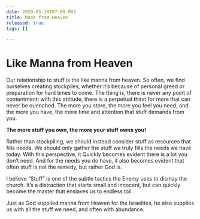 ```yaml
---
date: 2020-05-18T07:00:00Z
title: Mana from Heaven
released: true
tags: []

---
```

# Like Manna from Heaven

Our relationship to stuff is the like manna from heaven. So often, we find ourselves creating stockpiles, whether it’s because of personal greed or preparation for hard times to come. The thing is, there is never any point of contentment; with this attitude, there is a perpetual thirst for more that can never be quenched. The more you store, the more you feel you need; and the more you have, the more time and attention that stuff demands from you.

**The more stuff you own, the more your stuff owns you!**

Rather than stockpiling, we should instead consider stuff as resources that fills needs. We should only gather the stuff we truly fills the needs we have today. With this perspective, it Quickly becomes evident there is a lot you don’t need. And for the needs you do have, it also becomes evident that often stuff is not the remedy, but rather God is.

I believe “Stuff” is one of the subtle tactics the Enemy uses to dismay the church. It’s a distraction that starts small and innocent, but can quickly become the master that enslaves us to endless toil.

Just as God supplied manna from Heaven for the Israelites, he also supplies us with all the stuff we need, and often with abundance.